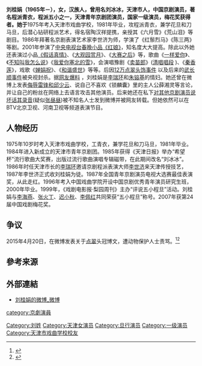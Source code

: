 '''刘桂娟（1965年－），女，汉族人，曾用名刘冰冰，天津市人，中国京剧演员，著名程派青衣，程派五小之一，天津青年京剧团演员，国家一级演员，梅花奖获得者。她于'''1975年考入天津市戏曲学校，1981年毕业，攻程派青衣，兼学花旦和刀马旦，后潜心钻研程派艺术，得名宿陶汉祥提携，亲授其《六月雪》《荒山泪》等剧目。1986年拜著名京剧表演艺术家李世济为师，学演了《红鬃烈马》《陈三两》等剧。2001年参演了[https://search.cctv.com/m/search.php?type=web&qtext=刘桂娟红娘 中央电视台春晚小品《红娘》]，知名度大大提高。除此以外她还表演过小品[https://search.cctv.com/m/search.php?type=video&qtext=刘桂娟假话真情 《假话真情》]、《[https://m.bilibili.com/video/BV15x411q7mM?p=3&unique_k=BG20HTk 大观园赏月]》、《[https://tv.cctv.com/v/v1/VIDE1380561844266186.html 大赛之后]》等，歌曲《[https://m.bilibili.com/video/BV1d4411d73T?unique_k=BG20HTk 一样爱你]》、《[https://m.bilibili.com/video/BV1d4411d73T?p=2&unique_k=BG20HTk 不知叫我怎么说]》《[https://m.ixigua.com/video/6888981941035958791/?app=video_article&timestamp=1647693264&utm_source=copy_link&utm_medium=android&utm_campaign=client_share&test_group=v1 我爱你塞北的雪]》，会演唱豫剧《[https://m.bilibili.com/video/BV1qg411N77V?p=1&share_medium=android&share_plat=android&share_session_id=33736406-bb84-4b2e-96ea-28b8918b7a79&share_source=COPY&share_tag=s_i&timestamp=1649829624&unique_k=jiRmz5u&share_times=1 卖苗郎]》([https://tv.cctv.com/v/v1/VIDEHjZ75c6hmYXAk1R2v5WV160201.html 清唱唱段] {{Wayback|url=https://tv.cctv.com/v/v1/VIDEHjZ75c6hmYXAk1R2v5WV160201.html |date=20220413060659 }})、《[https://m.bilibili.com/video/BV14q4y1v74n?p=1&share_medium=android&share_plat=android&share_session_id=faf33175-7672-4010-acf4-cb30980f399c&share_source=COPY&share_tag=s_i&timestamp=1649829685&unique_k=rZ1qZAS&share_times=1 秦香莲]》，戏歌《[https://m.bilibili.com/video/BV1Z34y1k71V?p=1&share_medium=android&share_plat=android&share_session_id=111a707f-5a88-4d29-b1c2-6102841a1a6a&share_source=COPY&share_tag=s_i&timestamp=1649827697&unique_k=X5cmAgM&share_times=1 婵娟祝]》、《[https://tv.cctv.com/v/v1/VIDEzP8D6eidJ0whv6ydGRO9110512.html 和谐盛世]》等等。后因[http://news.sohu.com/20150424/n411792425.shtml 12万点翠头饰事件] {{Wayback|url=http://news.sohu.com/20150424/n411792425.shtml |date=20220413060659 }}以及后来的[https://www.google.com.hk/search?q=刘桂娟武长顺&hl=zh-CN&source=hp&ei=C2JWYqqdMISVr7wP-IKVsAQ&oq=刘桂娟武长顺&gs_lcp=ChFtb2JpbGUtZ3dzLXdpei1ocBADOgIIKToHCCkQRxCwAzoFCC4QgAQ6BQgAEIAEOgQIABAeUNkJWKwbYK0daABwAHgAgAGPAYgBmQKSAQMwLjKYAQCgAQGwAQk&sclient=mobile-gws-wiz-hp 武长顺事件]被央视封杀。据[https://www.google.com.hk/search?q=%E5%88%98%E6%A1%82%E5%A8%9F+%E6%9D%8E%E7%91%9E%E7%8E%AF+%E6%9C%B1%E9%95%95%E5%9F%BA&hl=zh-CN&ei=tqiDYqn5L9rUkPIP95elqAE&ved=0ahUKEwiprPyo1-b3AhVaKkQIHfdLCRUQ4dUDCA4&uact=5&oq=%E5%88%98%E6%A1%82%E5%A8%9F+%E6%9D%8E%E7%91%9E%E7%8E%AF+%E6%9C%B1%E9%95%95%E5%9F%BA&gs_lcp=Cgdnd3Mtd2l6EAM6BAgAEEc6BAgAEB5KBAhBGABKBAhGGABQ5QlYrUFg3k5oAHACeACAAYYDiAHyCJIBAzMtM5gBAKABAcgBAcABAQ&sclient=gws-wiz 网友爆料] {{Wayback|url=https://www.google.com.hk/search?q=%E5%88%98%E6%A1%82%E5%A8%9F+%E6%9D%8E%E7%91%9E%E7%8E%AF+%E6%9C%B1%E9%95%95%E5%9F%BA&hl=zh-CN&ei=tqiDYqn5L9rUkPIP95elqAE&ved=0ahUKEwiprPyo1-b3AhVaKkQIHfdLCRUQ4dUDCA4&uact=5&oq=%E5%88%98%E6%A1%82%E5%A8%9F+%E6%9D%8E%E7%91%9E%E7%8E%AF+%E6%9C%B1%E9%95%95%E5%9F%BA&gs_lcp=Cgdnd3Mtd2l6EAM6BAgAEEc6BAgAEB5KBAhBGABKBAhGGABQ5QlYrUFg3k5oAHACeACAAYYDiAHyCJIBAzMtM5gBAKABAcgBAcABAQ&sclient=gws-wiz |date=20220517135425 }}，刘桂娟是[[李瑞环|李瑞环]]和[[朱镕基|朱镕基]]的情妇。她还曾在微博上发表[http://m.wyzxwk.com/content.php?classid=28&cpage=0&id=281095 侮辱雷锋和邱少云]、说自己不喜欢《锁麟囊》里的主人公薛湘灵等言论，并让自己的粉丝在网络上去语言攻击其他演员。后来她还在私下[https://m.bilibili.com/video/BV1Mb4y1Y7mR?unique_k=X5cmAgM 对其他京剧演员说坏话其录音](疑似[https://m.baidu.com/s?from=1013843q&word=%E5%BC%A0%E6%98%BC%E6%98%BC 张昼昼])被不知名人士发到微博并被网友转载。但她依然可以在BTV北京卫视、河南卫视等频道表演节目。

==人物经历==
1975年10岁时考入天津市戏曲学校，工青衣，兼学花旦和刀马旦，1981年毕业。1984年进入新成立的天津市青年京剧团。1985年获得《天津日报》举办“希望杯”流行歌曲大奖赛，出版过流行歌曲演唱专辑磁带，在此期间改名“刘冰冰”。1986年时任天津市长的[[李瑞环|李瑞环]]邀请京剧程派表演大师[[李世济|李世济]]来天津传授技艺，1987年李世济正式收刘桂娟为徒。1987年全国青年京剧演员电视大选赛最佳表演奖，从此走红。1996年考入中国戏曲学院开设中国京剧优秀青年演员研究生班，2000年毕业。1999年，《戏剧电影报·梨园周刊》主办“评说五小程旦”活动。刘桂娟与[[李海燕|李海燕]]、[[张火丁|张火丁]]、[[迟小秋|迟小秋]]、[[李佩红|李佩红]]共同荣获“五小程旦”称号。2007年获第24届中国戏剧梅花奖。

==争议==
2015年4月20日，在微博发表关于[[点翠|点翠]]头冠博文，遭动物保护人士责骂。<ref>{{cite web|url=http://society.people.com.cn/n/2015/0423/c136657-26894763.html|title=知名京剧女演员 微博上为什么被痛骂?|publisher=人民网|date=2015年4月23日|accessdate=2015年4月23日|archive-date=2020年5月22日|archive-url=https://web.archive.org/web/20200522152258/http://society.people.com.cn/n/2015/0423/c136657-26894763.html|dead-url=no}}</ref><ref>{{cite web|url=http://news.sohu.com/20150423/n411791282.shtml|title=京剧演员晒价值12万元点翠头饰遭动保人士责骂|publisher=搜狐网|date=2015-04-23|accessdate=2015-04-23|archive-date=2020-05-22|archive-url=https://web.archive.org/web/20200522152218/http://news.sohu.com/20150423/n411791282.shtml|dead-url=no}}</ref>

==參考来源==
{{reflist}}

==外部連結== 
*[https://www.weibo.com/liuguijuan 刘桂娟的微博_微博 ]{{Wayback|url=https://www.weibo.com/liuguijuan |date=20200522152203 }}

{{中国戏剧梅花奖}}

{{Authority control}}
[[Category:刘姓|Category:刘姓]]
[[Category:天津女演员|Category:天津女演员]]
[[category:京劇演員|category:京劇演員]]
[[Category:旦行演员|Category:旦行演员]]
[[Category:一级演员|Category:一级演员]]
[[Category:天津市戏曲学校校友|Category:天津市戏曲学校校友]]